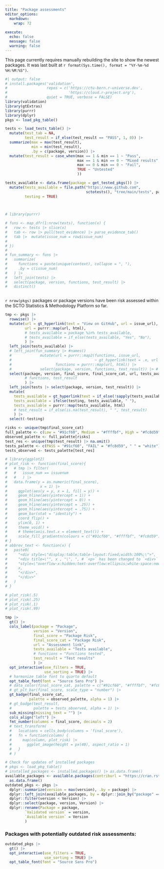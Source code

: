```yaml
---
title: "Package assessments"
editor_options:
  markdown:
    wrap: 72
    
execute:
  echo: false
  message: false
  warning: false
---
```


:::{.callout-note}
This page currently requires manually rebuilding the site to show the newest packages. It was last built at `r format(Sys.time(), format = "%Y-%m-%d %H:%M:%S")`.
:::

```r
#| output: false
# install.packages('validation', 
#                  repos = c('https://ctu-bern.r-universe.dev', 
#                            'https://cloud.r-project.org'), 
#                  quiet = TRUE, verbose = FALSE)
library(validation)
library(gtExtras)
library(purrr)
library(dplyr)
pkgs <- load_pkg_table()

tests <- load_tests_table() |> 
  mutate(test_tab = NA,
         test_result = if_else(test_result == "PASS", 1, 0)) |> 
  summarize(max = max(test_result), 
            min = min(test_result),
            .by = c(package, version)) |> 
  mutate(test_result = case_when(max == 1 & min == 1 ~ "Pass", 
                                 max == 1 & min == 0 ~ "Mixed results", 
                                 max == 0 & min == 0 ~ "Fail",
                                 TRUE ~ "Untested"
                                 ))

tests_available <- data.frame(package = get_tested_pkgs()) |> 
  mutate(tests_available = file.path("https://www.github.com", 
                                     sctotests(), "tree/main/tests", package, "info.txt"),
         testing = TRUE)
  
  

# library(purrr)

# funs <- map_dfr(1:nrow(tests), function(x) {
#   row <- tests |> slice(x)
#   tab <- row |> pull(test_evidence) |> parse_evidence_tab()
#   tab |>  mutate(issue_num = row$issue_num)
#   
# })
# 
# fun_summary <- funs |> 
#   summarize(
#     functions = paste(unique(context), collapse = ", "),
#     .by = c(issue_num)
#   ) |> 
#   left_join(tests) |> 
#   select(package, version, functions, test_result) |> 
#   distinct()
  
```

`r nrow(pkgs)` packages or package versions have been risk assessed within the SCTO Statistics & Methodology Platform so far.

```r
tmp <- pkgs |> 
  rowwise() |> 
  mutate(url = gt_hyperlink(text = "View on GitHub", url = issue_url),
         url = purrr::map(url, html),
         # tests_available = package %in% tests_available, 
         # tests_available = if_else(tests_available, "Yes", "No"), 
         ) |> 
  left_join(tests_available) |> 
  # left_join(fun_summary |> #names()
  #             mutate(url = purrr::map2(functions, issue_url, 
  #                                      ~ gt_hyperlink(text = .x, url = .y)),
  #                    functions = purrr::map(url, html)) |> 
  #             select(package, version, functions, test_result)) |> # View()
  select(package, version, final_score, final_score_cat, url, tests_available, testing
         # functions, test_result
         ) |> 
  left_join(tests |> select(package, version, test_result)) |> 
  mutate(
    tests_available = gt_hyperlink(text = if_else(!sapply(tests_available, is.null), "View tests", ""), url = tests_available),
    tests_available = ifelse(testing, tests_available, " "),
    tests_available = purrr::map(tests_available, html)
    # test_result = if_else(is.na(test_result), " ", test_result)
    ) |> 
  select(-testing)

risks <- unique(tmp$final_score_cat)
full_palette <- c(Low = "#91cf60", Medium = "#ffffbf", High = "#fc8d59")
observed_palette <- full_palette[risks]
test_res <- unique(tmp$test_result) |> na.omit()
tests_palette <- c(PASS = "#91cf60", "FAIL" = "#fc8d59", " " = "white")
tests_observed <- tests_palette[test_res]

# library(ggplot2)
# plot_risk <- function(final_score){
#   # tmp |> filter(
#   #   issue_num == issuenum
#   #   ) |> 
#   data.frame(y = as.numeric(final_score), 
#               x = 1) |> 
#     ggplot(aes(y = y, x = 1, fill = y)) + 
#     geom_hline(aes(yintercept = 1)) +
#     geom_hline(aes(yintercept = 0)) +
#     geom_hline(aes(yintercept = .25)) +
#     geom_hline(aes(yintercept = .75)) +
#     geom_bar(stat = "identity") + 
#     coord_flip() +
#     ylim(0, 1) +
#     theme_void() +
#     # theme(axis.text.x = element_text()) +
#     scale_fill_gradientn(colours = c("#91cf60", "#ffffbf", "#fc8d59"), guide = FALSE, limits = c(0, 1))
# }
# abbrev_text <- function(x) {
#   paste0(
#     "<div style=\"display:table;table-layout:fixed;width:100%;\">",
#     "<div title=\"", x , "\", ", # `<p>` has been changed to `<div>` here
#     "style=\"overflow-x:hidden;text-overflow:ellipsis;white-space:nowrap\">",
#     x,
#     "</div>",
#     "</div>"
#   )
# }

# plot_risk(.5)
# plot_risk(.25)
# plot_risk(.1)
# plot_risk(.99)

tmp |> 
  gt() |> 
  cols_label(package = "Package",
             version = "Version",
             final_score = "Package Risk",
             final_score_cat = "Package Risk",
             url = "Assessment link",
             tests_available = "Tests available",
             # functions = "Functions tested",
             test_result = "Test results"
             ) |> 
  opt_interactive(use_filters = TRUE,
                  use_sorting = TRUE) |>
  # harmonize table font to quarto default
  opt_table_font(font = "Source Sans Pro") |> 
  # data_color(final_score_cat, palette = c("#91cf60", "#ffffbf", "#fc8d59")) |> 
  # gt_plt_bar(final_score, scale_type = "number") |> 
  gt_badge(final_score_cat, 
           palette = observed_palette, alpha = 1) |> 
  # gt_badge(test_result, 
  #          palette = tests_observed, alpha = 1) |> 
  sub_missing(missing_text = "") |> 
  cols_align("left") |> 
  fmt_number(columns = final_score, decimals = 2) 
  # text_transform(
  #   locations = cells_body(columns = 'final_score'),
  #   fn = function(column) {
  #     map(column, plot_risk) |>
  #       ggplot_image(height = px(40), aspect_ratio = 1)
  #   }
  # )
```

```r
# Check for updates of installed packages
# pkgs <- load_pkg_table()
# installed_packages <- installed.packages() |> as.data.frame()
available_packages <- available.packages(contriburl = "https://cran.rstudio.com/") |> 
  as.data.frame()
outdated_pkgs <- pkgs |> 
  dplyr::summarize(version = max(version), .by = package) |> 
  dplyr::left_join(available_packages, by = dplyr::join_by("package" == "Package")) |> #View()
  dplyr::filter(version < Version) |> 
  dplyr::select(package, version, Version) |> 
  dplyr::rename(Package = package,
         `Validated version` = version,
         `Available version` = Version
         )
```


### Packages with potentially outdated risk assessments:

```r
outdated_pkgs |> 
  gt() |> 
  opt_interactive(use_filters = TRUE,
                  use_sorting = TRUE) |> 
  opt_table_font(font = "Source Sans Pro") 
```



